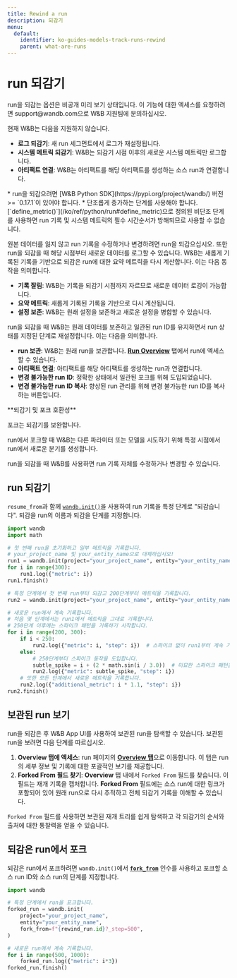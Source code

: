---
title: Rewind a run
description: 되감기
menu:
  default:
    identifier: ko-guides-models-track-runs-rewind
    parent: what-are-runs
---

# run 되감기
<Warning>
run을 되감는 옵션은 비공개 미리 보기 상태입니다. 이 기능에 대한 엑세스를 요청하려면 support@wandb.com으로 W&B 지원팀에 문의하십시오.

현재 W&B는 다음을 지원하지 않습니다.
* **로그 되감기**: 새 run 세그먼트에서 로그가 재설정됩니다.
* **시스템 메트릭 되감기**: W&B는 되감기 시점 이후의 새로운 시스템 메트릭만 로그합니다.
* **아티팩트 연결**: W&B는 아티팩트를 해당 아티팩트를 생성하는 소스 run과 연결합니다.
</Warning>

<Note>
* run을 되감으려면 [W&B Python SDK](https://pypi.org/project/wandb/) 버전 >= `0.17.1`이 있어야 합니다.
* 단조롭게 증가하는 단계를 사용해야 합니다. [`define_metric()`](/ko/ref/python/run#define_metric)으로 정의된 비단조 단계를 사용하면 run 기록 및 시스템 메트릭의 필수 시간순서가 방해되므로 사용할 수 없습니다.
</Note>

원본 데이터를 잃지 않고 run 기록을 수정하거나 변경하려면 run을 되감으십시오. 또한 run을 되감을 때 해당 시점부터 새로운 데이터를 로그할 수 있습니다. W&B는 새롭게 기록된 기록을 기반으로 되감은 run에 대한 요약 메트릭을 다시 계산합니다. 이는 다음 동작을 의미합니다.
- **기록 잘림**: W&B는 기록을 되감기 시점까지 자르므로 새로운 데이터 로깅이 가능합니다.
- **요약 메트릭**: 새롭게 기록된 기록을 기반으로 다시 계산됩니다.
- **설정 보존**: W&B는 원래 설정을 보존하고 새로운 설정을 병합할 수 있습니다.

run을 되감을 때 W&B는 원래 데이터를 보존하고 일관된 run ID를 유지하면서 run 상태를 지정된 단계로 재설정합니다. 이는 다음을 의미합니다.

- **run 보관**: W&B는 원래 run을 보관합니다. [**Run Overview**](/ko/./#overview-tab) 탭에서 run에 엑세스할 수 있습니다.
- **아티팩트 연결**: 아티팩트를 해당 아티팩트를 생성하는 run과 연결합니다.
- **변경 불가능한 run ID**: 정확한 상태에서 일관된 포크를 위해 도입되었습니다.
- **변경 불가능한 run ID 복사**: 향상된 run 관리를 위해 변경 불가능한 run ID를 복사하는 버튼입니다.

<Note>
**되감기 및 포크 호환성**

포크는 되감기를 보완합니다.

run에서 포크할 때 W&B는 다른 파라미터 또는 모델을 시도하기 위해 특정 시점에서 run에서 새로운 분기를 생성합니다.

run을 되감을 때 W&B를 사용하면 run 기록 자체를 수정하거나 변경할 수 있습니다.
</Note>

## run 되감기

`resume_from`과 함께 [`wandb.init()`](/ko/ref/python/init)을 사용하여 run 기록을 특정 단계로 "되감습니다". 되감을 run의 이름과 되감을 단계를 지정합니다.

```python
import wandb
import math

# 첫 번째 run을 초기화하고 일부 메트릭을 기록합니다.
# your_project_name 및 your_entity_name으로 대체하십시오!
run1 = wandb.init(project="your_project_name", entity="your_entity_name")
for i in range(300):
    run1.log({"metric": i})
run1.finish()

# 특정 단계에서 첫 번째 run부터 되감고 200단계부터 메트릭을 기록합니다.
run2 = wandb.init(project="your_project_name", entity="your_entity_name", resume_from=f"{run1.id}?_step=200")

# 새로운 run에서 계속 기록합니다.
# 처음 몇 단계에서는 run1에서 메트릭을 그대로 기록합니다.
# 250단계 이후에는 스파이크 패턴을 기록하기 시작합니다.
for i in range(200, 300):
    if i < 250:
        run2.log({"metric": i, "step": i})  # 스파이크 없이 run1부터 계속 기록합니다.
    else:
        # 250단계부터 스파이크 동작을 도입합니다.
        subtle_spike = i + (2 * math.sin(i / 3.0))  # 미묘한 스파이크 패턴을 적용합니다.
        run2.log({"metric": subtle_spike, "step": i})
    # 또한 모든 단계에서 새로운 메트릭을 기록합니다.
    run2.log({"additional_metric": i * 1.1, "step": i})
run2.finish()
```

## 보관된 run 보기

run을 되감은 후 W&B App UI를 사용하여 보관된 run을 탐색할 수 있습니다. 보관된 run을 보려면 다음 단계를 따르십시오.

1. **Overview 탭에 엑세스**: run 페이지의 [**Overview 탭**](/ko/./#overview-tab)으로 이동합니다. 이 탭은 run의 세부 정보 및 기록에 대한 포괄적인 보기를 제공합니다.
2. **Forked From 필드 찾기**: **Overview** 탭 내에서 `Forked From` 필드를 찾습니다. 이 필드는 재개 기록을 캡처합니다. **Forked From** 필드에는 소스 run에 대한 링크가 포함되어 있어 원래 run으로 다시 추적하고 전체 되감기 기록을 이해할 수 있습니다.

`Forked From` 필드를 사용하면 보관된 재개 트리를 쉽게 탐색하고 각 되감기의 순서와 출처에 대한 통찰력을 얻을 수 있습니다.

## 되감은 run에서 포크

되감은 run에서 포크하려면 `wandb.init()`에서 [**`fork_from`**](/ko/guides/models/track/runs/forking) 인수를 사용하고 포크할 소스 run ID와 소스 run의 단계를 지정합니다.

```python
import wandb

# 특정 단계에서 run을 포크합니다.
forked_run = wandb.init(
    project="your_project_name",
    entity="your_entity_name",
    fork_from=f"{rewind_run.id}?_step=500",
)

# 새로운 run에서 계속 기록합니다.
for i in range(500, 1000):
    forked_run.log({"metric": i*3})
forked_run.finish()
```